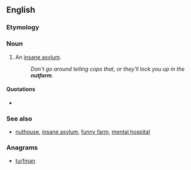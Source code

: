 ==English==

===Etymology===
{{compound|nut|farm}}

===Noun===
{{en-noun}}
# {{informal}} An [[insane asylum]].
#:''Don't go around telling cops that, or they'll lock you up in the '''nutfarm'''.''

====Quotations====
* {{seeCites}}

===See also===
*{{sense|lunatic asylum}} [[nuthouse]], [[insane asylum]], [[funny farm]], [[mental hospital]]

===Anagrams===
* [[turfman#English|turfman]]